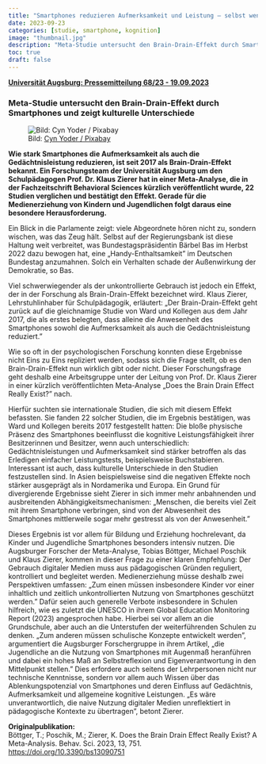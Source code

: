 ---
title: "Smartphones reduzieren Aufmerksamkeit und Leistung – selbst wenn sie nicht da sind"
date: 2023-09-23
categories: [studie, smartphone, kognition]
image: "thumbnail.jpg"
description: "Meta-Studie untersucht den Brain-Drain-Effekt durch Smartphones und zeigt kulturelle Unterschiede." 
toc: true
draft: false
---

[**Universität Augsburg: Pressemitteilung 68/23 - 19.09.2023**](https://www.uni-augsburg.de/de/campusleben/neuigkeiten/2023/09/19/brain-drain-effekt-von-smartphones/)

### Meta-Studie untersucht den Brain-Drain-Effekt durch Smartphones und zeigt kulturelle Unterschiede

![[Bild: [Cyn Yoder / Pixabay](https://pixabay.com/de/users/cyndidyoder83-4721719/)]{.img-credits}](thumbnail.jpg)

**Wie stark Smartphones die Aufmerksamkeit als auch die Gedächtnisleistung reduzieren, ist seit 2017 als Brain-Drain-Effekt bekannt. Ein Forschungsteam der Universität Augsburg um den Schulpädagogen Prof. Dr. Klaus Zierer hat in einer Meta-Analyse, die in der Fachzeitschrift Behavioral Sciences kürzlich veröffentlicht wurde, 22 Studien verglichen und bestätigt den Effekt. Gerade für die Medienerziehung von Kindern und Jugendlichen folgt daraus eine besondere Herausforderung.**

Ein Blick in die Parlamente zeigt: viele Abgeordnete hören nicht zu, sondern wischen, was das Zeug hält. Selbst auf der Regierungsbank ist diese Haltung weit verbreitet, was Bundestagspräsidentin Bärbel Bas im Herbst 2022 dazu bewogen hat, eine „Handy-Enthaltsamkeit" im Deutschen Bundestag anzumahnen. Solch ein Verhalten schade der Außenwirkung der Demokratie, so Bas.

Viel schwerwiegender als der unkontrollierte Gebrauch ist jedoch ein Effekt, der in der Forschung als Brain-Drain-Effekt bezeichnet wird. Klaus Zierer, Lehrstuhlinhaber für Schulpädagogik, erläutert: „Der Brain-Drain-Effekt geht zurück auf die gleichnamige Studie von Ward und Kollegen aus dem Jahr 2017, die als erstes belegten, dass alleine die Anwesenheit des Smartphones sowohl die Aufmerksamkeit als auch die Gedächtnisleistung reduziert."

Wie so oft in der psychologischen Forschung konnten diese Ergebnisse nicht Eins zu Eins repliziert werden, sodass sich die Frage stellt, ob es den Brain-Drain-Effekt nun wirklich gibt oder nicht. Dieser Forschungsfrage geht deshalb eine Arbeitsgruppe unter der Leitung von Prof. Dr. Klaus Zierer in einer kürzlich veröffentlichten Meta-Analyse „Does the Brain Drain Effect Really Exist?" nach.

Hierfür suchten sie internationale Studien, die sich mit diesem Effekt befassten. Sie fanden 22 solcher Studien, die im Ergebnis bestätigen, was Ward und Kollegen bereits 2017 festgestellt hatten: Die bloße physische Präsenz des Smartphones beeinflusst die kognitive Leistungsfähigkeit ihrer Besitzerinnen und Besitzer, wenn auch unterschiedlich: Gedächtnisleistungen und Aufmerksamkeit sind stärker betroffen als das Erledigen einfacher Leistungstests, beispielsweise Buchstabieren. Interessant ist auch, dass kulturelle Unterschiede in den Studien festzustellen sind. In Asien beispielsweise sind die negativen Effekte noch stärker ausgeprägt als in Nordamerika und Europa. Ein Grund für divergierende Ergebnisse sieht Zierer in sich immer mehr anbahnenden und ausbreitenden Abhängigkeitsmechanismen: „Menschen, die bereits viel Zeit mit ihrem Smartphone verbringen, sind von der Abwesenheit des Smartphones mittlerweile sogar mehr gestresst als von der Anwesenheit."

Dieses Ergebnis ist vor allem für Bildung und Erziehung hochrelevant, da Kinder und Jugendliche Smartphones besonders intensiv nutzen. Die Augsburger Forscher der Meta-Analyse, Tobias Böttger, Michael Poschik und Klaus Zierer, kommen in dieser Frage zu einer klaren Empfehlung: Der Gebrauch digitaler Medien muss aus pädagogischen Gründen reguliert, kontrolliert und begleitet werden. Medienerziehung müsse deshalb zwei Perspektiven umfassen: „Zum einen müssen insbesondere Kinder vor einer inhaltlich und zeitlich unkontrollierten Nutzung von Smartphones geschützt werden." Dafür seien auch generelle Verbote insbesondere in Schulen hilfreich, wie es zuletzt die UNESCO in ihrem Global Education Monitoring Report (2023) angesprochen habe. Hierbei sei vor allem an die Grundschule, aber auch an die Unterstufen der weiterführenden Schulen zu denken. „Zum anderen müssen schulische Konzepte entwickelt werden", argumentiert die Augsburger Forschergruppe in ihrem Artikel, „die Jugendliche an die Nutzung von Smartphones mit Augenmaß heranführen und dabei ein hohes Maß an Selbstreflexion und Eigenverantwortung in den Mittelpunkt stellen." Dies erfordere auch seitens der Lehrpersonen nicht nur technische Kenntnisse, sondern vor allem auch Wissen über das Ablenkungspotenzial von Smartphones und deren Einfluss auf Gedächtnis, Aufmerksamkeit und allgemeine kognitive Leistungen. „Es wäre unverantwortlich, die naive Nutzung digitaler Medien unreflektiert in pädagogische Kontexte zu übertragen", betont Zierer.

**Originalpublikation:**\
Böttger, T.; Poschik, M.; Zierer, K. Does the Brain Drain Effect Really Exist? A Meta-Analysis. Behav. Sci. 2023, 13, 751. <https://doi.org/10.3390/bs13090751>
